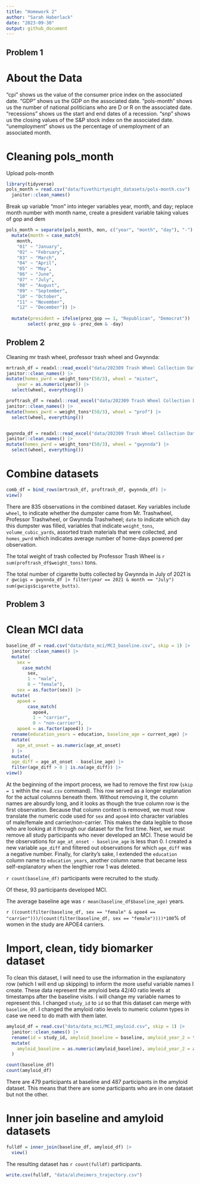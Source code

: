 ```yaml
---
title: "Homework 2"
author: "Sarah Haberlack"
date: "2023-09-30"
output: github_document
---
```


## Problem 1

# About the Data
"cpi" shows us the value of the consumer price index on the associated date.
"GDP" shows us the GDP on the associated date.
"pols-month" shows us the number of national politicians who are D or R on the associated date.
"recessions" shows us the start and end dates of a recession.
"snp" shows us the closing values of the S&P stock index on the associated date.
"unemployment" shows us the percentage of unemployment of an associated month.

# Cleaning pols_month 

Upload pols-month
```r
library(tidyverse)
pols_month = read.csv("data/fivethirtyeight_datasets/pols-month.csv") |>
  janitor::clean_names()
```

Break up variable "mon" into integer variables year, month, and day; replace month number with month name, create a president variable taking values of gop and dem
```r
pols_month = separate(pols_month, mon, c("year", "month", "day"), "-")|>
  mutate(month = case_match(
    month,
    "01" ~ "January",
    "02" ~ "February",
    "03" ~ "March",
    "04" ~ "April",
    "05" ~ "May",
    "06" ~ "June",
    "07" ~ "July",
    "08" ~ "August",
    "09" ~ "September",
    "10" ~ "October",
    "11" ~ "November",
    "12" ~ "December")) |>
  
  mutate(president = ifelse(prez_gop == 1, "Republican", "Democrat")) |>
        select(-prez_gop & -prez_dem & -day) 
```

## Problem 2

Cleaning mr trash wheel, professor trash wheel and Gwynnda:
```r
mrtrash_df = readxl::read_excel("data/202309 Trash Wheel Collection Data.xlsx", sheet = 1, range = "A2:N586") |>
janitor::clean_names() |>
mutate(homes_pwrd = weight_tons*(50/3), wheel = "mister", 
    year = as.numeric(year)) |>
  select(wheel, everything())

proftrash_df = readxl::read_excel("data/202309 Trash Wheel Collection Data.xlsx", sheet = 2, range = "A2:M108") |>
janitor::clean_names() |>
mutate(homes_pwrd = weight_tons*(50/3), wheel = "prof") |>
  select(wheel, everything())


gwynnda_df = readxl::read_excel("data/202309 Trash Wheel Collection Data.xlsx", sheet = 4, range = "A2:L157") |>
janitor::clean_names() |>
mutate(homes_pwrd = weight_tons*(50/3), wheel = "gwynnda") |>
  select(wheel, everything())
```

# Combine datasets
```r
comb_df = bind_rows(mrtrash_df, proftrash_df, gwynnda_df) |>
view()
```

There are 835 observations in the combined dataset. Key variables include `wheel`, to indicate whether the dumpster came from Mr. Trashwheel, Professor Trashwheel, or Gwynnda Trashwheel; `date` to indicate which day this dumpster was filled, variables that indicate `weight_tons`, `volume_cubic_yards`, assorted trash materials that were collected, and `homes_pwrd` which indicates average number of home-days powered per observation. 

The total weight of trash collected by Professor Trash Wheel is `r sum(proftrash_df$weight_tons)` tons.

The total number of cigarette butts collected by Gwynnda in July of 2021 is `r gwcigs = gwynnda_df |> filter(year == 2021 & month == "July")
  sum(gwcigs$cigarette_butts)`.

## Problem 3

# Clean MCI data
```r
baseline_df = read.csv("data/data_mci/MCI_baseline.csv", skip = 1) |>
  janitor::clean_names() |>
  mutate(
    sex = 
      case_match(
        sex, 
        1 ~ "male", 
        0 ~ "female"),
    sex = as.factor(sex)) |>
  mutate(
    apoe4 =
        case_match(
          apoe4,
          1 ~ "carrier",
          0 ~ "non-carrier"),
    apoe4 = as.factor(apoe4)) |>
  rename(education_years = education, baseline_age = current_age) |>
  mutate(
    age_at_onset = as.numeric(age_at_onset)
  ) |> 
  mutate(
  age_diff = age_at_onset - baseline_age) |>
  filter(age_diff > 0 | is.na(age_diff)) |>
view()
```
At the beginning of the import process, we had to remove the first row (`skip = 1` within the `read.csv` command). This row served as a longer explanation for the actual columns beneath them. Without removing it, the column names are absurdly long, and it looks as though the true column row is the first observation. Because that column context is removed, we must now translate the numeric code used for `sex` and `apoe4` into character variables of male/female and carrier/non-carrier. This makes the data legible to those who are looking at it through our dataset for the first time. Next, we must remove all study participants who never developed an MCI. These would be the observations for `age_at_onset - baseline_age` is less than 0. I created a new variable `age_diff` and filtered out observations for which `age_diff` was a negative number. Finally, for clarity's sake, I extended the `education` column name to `education_years`, another column name that became less self-explanatory when the lengthier row 1 was deleted. 

`r count(baseline_df)` participants were recruited to the study. 

Of these, 93 participants developed MCI.

The average baseline age was `r mean(baseline_df$baseline_age)` years.

`r ((count(filter(baseline_df, sex == "female" & apoe4 == "carrier")))/(count(filter(baseline_df, sex == "female"))))*100`% of women in the study are APOE4 carriers.

# Import, clean, tidy biomarker dataset
To clean this dataset, I will need to use the information in the explanatory row (which I will end up skipping) to inform the more useful variable names I create. These data represent the amyloid beta 42/40 ratio levels at timestamps after the baseline visits. I will change my variable names to represent this. I changed `study_id` to `id` so that this dataset can merge with `baseline_df`. I changed the amyloid ratio levels to numeric column types in case we need to do math with them later.
```r
amyloid_df = read.csv("data/data_mci/MCI_amyloid.csv", skip = 1) |>
  janitor::clean_names() |>
  rename(id = study_id, amyloid_baseline = baseline, amyloid_year_2 = time_2, amyloid_year_4 = time_4, amyloid_year_6 = time_6, amyloid_year_8 = time_8) |>
  mutate(
    amyloid_baseline = as.numeric(amyloid_baseline), amyloid_year_2 = as.numeric(amyloid_year_2), amyloid_year_4 = as.numeric(amyloid_year_4), amyloid_year_6 = as.numeric(amyloid_year_6), amyloid_year_8 = as.numeric(amyloid_year_8)
  )
```


```r
count(baseline_df)
count(amyloid_df)
```
There are 479 participants at baseline and 487 participants in the amyloid dataset. This means that there are some participants who are in one dataset but not the other.

# Inner join baseline and amyloid datasets

```r
fulldf = inner_join(baseline_df, amyloid_df) |>
  view()
```

The resulting dataset has `r count(fulldf)` participants.

```r
write.csv(fulldf, "data/alzheimers_trajectory.csv")
```

